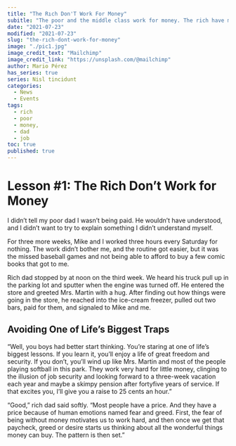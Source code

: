 ```yaml
---
title: "The Rıch Don'T Work For Money"
subitle: "The poor and the middle class work for money. The rich have money work for them."
date: "2021-07-23"
modified: "2021-07-23"
slug: "the-rıch-dont-work-for-money"
image: "./pic1.jpg"
image_credit_text: "Mailchimp"
image_credit_link: "https://unsplash.com/@mailchimp"
author: Mario Pérez
has_series: true
series: Nisl tincidunt
categories:
  - News
  - Events
tags:
  - rich
  - poor
  - money,
  - dad
  - job
toc: true
published: true
---
```


# Lesson #1: The Rich Don’t Work for Money

I didn’t tell my poor dad I wasn’t being paid. He wouldn’t have
understood, and I didn’t want to try to explain something I didn’t
understand myself.

For three more weeks, Mike and I worked three hours every
Saturday for nothing. The work didn’t bother me, and the routine
got easier, but it was the missed baseball games and not being able
to afford to buy a few comic books that got to me.

Rich dad stopped by at noon on the third week. We heard his
truck pull up in the parking lot and sputter when the engine was
turned off. He entered the store and greeted Mrs. Martin with a hug.
After finding out how things were going in the store, he reached into
the ice-cream freezer, pulled out two bars, paid for them, and signaled
to Mike and me.

## Avoiding One of Life’s Biggest Traps

“Well, you boys had better start thinking. You’re staring at one of
life’s biggest lessons. If you learn it, you’ll enjoy a life of great freedom and security. If you don’t, you’ll wind up like Mrs. Martin and most of
the people playing softball in this park. They work very hard for little
money, clinging to the illusion of job security and looking forward to a
three-week vacation each year and maybe a skimpy pension after fortyfive years of service. If that excites you, I’ll give you a raise to 25 cents
an hour.”

“Good,” rich dad said softly. “Most people have a price. And they have a
price because of human emotions named fear and greed. First, the fear of being
without money motivates us to work hard, and then once we get that paycheck, greed or desire starts us thinking about all the wonderful things money can buy. The pattern is then set.”